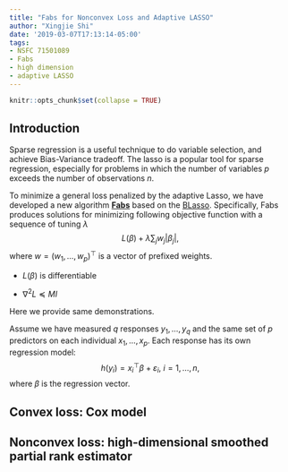 ```yaml
---
title: "Fabs for Nonconvex Loss and Adaptive LASSO"
author: "Xingjie Shi"
date: '2019-03-07T17:13:14-05:00'
tags:
- NSFC 71501089
- Fabs
- high dimension
- adaptive LASSO
---
```


```r
knitr::opts_chunk$set(collapse = TRUE)
```

## Introduction 
Sparse regression is a useful technique to do variable selection, and achieve Bias-Variance tradeoff. The lasso is a popular tool for sparse regression, especially for problems in which the
number of variables $p$ exceeds the number of observations $n$.
 
To minimize a general loss penalized by the adaptive Lasso, we have developed a new algorithm [__Fabs__](https://www.sciencedirect.com/science/article/abs/pii/S0167947318300549) based on the [BLasso](https://www.jmlr.org/papers/v8/zhao07a.html). Specifically, Fabs produces solutions for minimizing following objective function with a sequence of tuning $\lambda$
$$
L(\beta) + \lambda \sum_j w_j|\beta_j|,
$$
where $w=(w_1, \dots, w_p)^\top$ is a vector of prefixed weights.

- $L(\beta)$ is differentiable

- $\nabla^2 L\preceq M I$



Here we provide same demonstrations.
 
Assume we have measured $q$ responses $y_1, \dots, y_q$ and the same set of $p$ predictors on each individual $x_1,\dots, x_p$. Each response has its own regression model:
$$h(y_i) =  x_i^\top\beta + \varepsilon_i, ~ i=1, \dots, n,$$
where $\beta$ is the regression vector.  

## Convex loss: Cox model

## Nonconvex loss: high-dimensional smoothed partial rank estimator




 
  